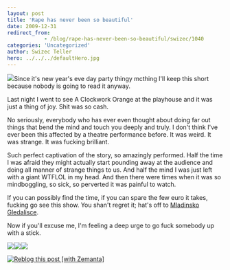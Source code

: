 ```yaml
---
layout: post
title: 'Rape has never been so beautiful'
date: 2009-12-31
redirect_from: 
            - /blog/rape-has-never-been-so-beautiful/swizec/1040
categories: 'Uncategorized'
author: Swizec Teller
hero: ../../../defaultHero.jpg
---
```

![](http://cm.mladinsko.com/pictures/360/up1607.jpg.jpeg)Since it's new year's eve day party thingy mcthing I'll keep this short because nobody is going to read it anyway.



Last night I went to see A Clockwork Orange at the playhouse and it was just a thing of joy. Shit was so cash.



No seriously, everybody who has ever even thought about doing far out things that bend the mind and touch you deeply and truly. I don't think I've ever been this affected by a theatre performance before. It was weird. It was strange. It was fucking brilliant.



Such perfect captivation of the story, so amazingly performed. Half the time I was afraid they might actually start pounding away at the audience and doing all manner of strange things to us. And half the mind I was just left with a giant WTFLOL in my head. And then there were times when it was so mindboggling, so sick, so perverted it was painful to watch.



If you can possibly find the time, if you can spare the few euro it takes, fucking go see this show. You shan't regret it; hat's off to [Mladinsko Gledalisce](http://www.mladinsko.com/).



Now if you'll excuse me, I'm feeling a deep urge to go fuck somebody up with a stick.



![](http://cm.mladinsko.com/pictures/360/up1635.jpg.jpeg)![](http://cm.mladinsko.com/pictures/360/up1626.jpg.jpeg)![](http://cm.mladinsko.com/pictures/360/up1623.jpg.jpeg)

[![Reblog this post \[with Zemanta\]](http://img.zemanta.com/reblog_e.png?x-id=8e807611-944f-4747-8976-d331bf1c5a0d)](http://reblog.zemanta.com/zemified/8e807611-944f-4747-8976-d331bf1c5a0d/ "Reblog this post \[with Zemanta]")